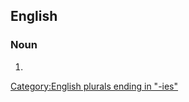 ==English==

===Noun===
{{head|en|noun form}}

# {{plural of|en|bunchberry}}

[[Category:English plurals ending in "-ies"]]